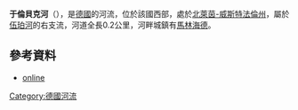 {{Onesource|time=2020-08-14T04:29:43+00:00}}
{{Coord|51.088216|N|7.559215|E|display=title}}

'''于倫貝克河'''（{{lang-de|Uelenbeck}}），是[[德國|德國]]的河流，位於該國西部，處於[[北萊茵-威斯特法倫州|北萊茵-威斯特法倫州]]，屬於[[伍珀河|伍珀河]]的右支流，河道全長0.2公里，河畔城鎮有[[馬林海德|馬林海德]]。

==參考資料==
* [http://w3.naturarena.org/downloads/6553/6559/7189/11265/SGV_marienheide1.pdf online]{{Dead link}}

{{Germany-geo-stub}}
[[Category:德國河流|Category:德國河流]]